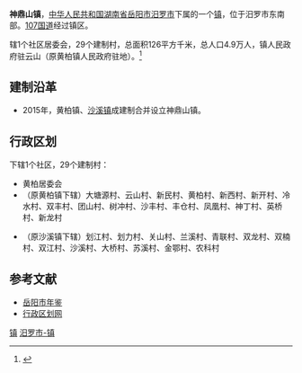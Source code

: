 {{中国乡级行政区<!---乡级行政区专用模板--->
|行政区全称 = 神鼎山镇
|景观照片文件名 = 
|汉语拼音 = 
|位置图文件名 = 
|位置图描述 = 
|上级行政区 = [[湖南省|湖南省]][[岳阳市|岳阳市]][[汨罗市|汨罗市]]
|行政区划代码 = 430681109
|居委会 = 1
|村委会 = 29
|建置时间 = 2015年
|政府驻地 = 云山
|地理坐标 = 
|户籍人口 = 4.9万
|常住人口 = 
|人口密度 = 
|GDP = 
|户籍人口年份 = 2015
|常住人口年份 = 
|GDP年份 = 
|电话区号 = 
|时区 = UTC+8（[[东八区|东八区]]）
|网站名称 = 
|景观照片描述 = 
|通用拼音 = 
|行政区类别 = 镇
|毗邻 = 
|行政区划 = 30
|总面积 = 126平方公里
|邮政编码 =  
|官方网站 = 
}}
'''神鼎山镇'''，[[中华人民共和国|中华人民共和国]][[湖南省|湖南省]][[岳阳市|岳阳市]][[汨罗市|汨罗市]]下属的一个[[镇|镇]]，位于汨罗市东南部。[[107国道|107国道]]经过镇区。

辖1个社区居委会，29个建制村，总面积126平方千米，总人口4.9万人，镇人民政府驻云山（原黄柏镇人民政府驻地）。<ref>{{Cite web|url=http://www.miluo.gov.cn/todaymiluo/14860.htm |title=汨罗市乡镇区划调整方案：调整后下辖1乡17镇1街道 |accessdate=2016-10-17 |work=www.miluo.gov.cn |deadurl=yes |archiveurl=https://web.archive.org/web/20161018214732/http://www.miluo.gov.cn/todaymiluo/14860.htm |archivedate=2016-10-18 }}</ref>

==建制沿革==
*2015年，黄柏镇、[[沙溪镇_(汨罗市)|沙溪镇]]成建制合并设立神鼎山镇。

==行政区划==
下辖1个社区，29个建制村：
*黄柏居委会
*（原黄柏镇下辖）大塘源村、云山村、新民村、黄柏村、新西村、新开村、冷水村、双丰村、团山村、树冲村、沙丰村、丰仓村、凤凰村、神丁村、英桥村、新龙村

* （原沙溪镇下辖）划江村、划力村、关山村、兰溪村、青联村、双龙村、双楠村、双江村、沙溪村、大桥村、苏溪村、金鄂村、农科村

==参考文献==
*[http://www.yysqw.gov.cn/Html/10/1/34/4/579357286035.html 岳阳市年鉴]{{dead link|date=2018年4月 |bot=InternetArchiveBot |fix-attempted=yes }}
*[http://www.xzqh.org/html/2011/0615/25069.html 行政区划网]{{dead link|date=2018年4月 |bot=InternetArchiveBot |fix-attempted=yes }}

{{湖南小作品}}
{{汨罗市行政区划}}

[[Category:汨罗市行政区划|镇]]
[[Category:岳阳乡镇|汨罗市-镇]]